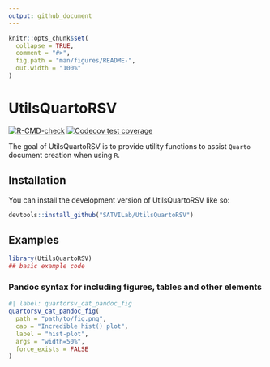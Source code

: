 ```yaml
---
output: github_document
---
```


<!-- README.md is generated from README.Rmd. Please edit that file -->

```r
knitr::opts_chunk$set(
  collapse = TRUE,
  comment = "#>",
  fig.path = "man/figures/README-",
  out.width = "100%"
)
```

# UtilsQuartoRSV

<!-- badges: start -->
[![R-CMD-check](https://github.com/SATVILab/UtilsQuartoRSV/actions/workflows/R-CMD-check.yaml/badge.svg)](https://github.com/SATVILab/UtilsQuartoRSV/actions/workflows/R-CMD-check.yaml)
[![Codecov test coverage](https://codecov.io/gh/SATVILab/UtilsQuartoRSV/branch/main/graph/badge.svg)](https://app.codecov.io/gh/SATVILab/UtilsQuartoRSV?branch=main)
<!-- badges: end -->

The goal of UtilsQuartoRSV is to provide utility functions to assist `Quarto` document creation when using `R`.

## Installation

You can install the development version of UtilsQuartoRSV like so:

``` r
devtools::install_github("SATVILab/UtilsQuartoRSV")
```

## Examples

```r
library(UtilsQuartoRSV)
## basic example code
```

### Pandoc syntax for including figures, tables and other elements

```r
#| label: quartorsv_cat_pandoc_fig
quartorsv_cat_pandoc_fig(
  path = "path/to/fig.png",
  cap = "Incredible hist() plot",
  label = "hist-plot",
  args = "width=50%",
  force_exists = FALSE
)
```
